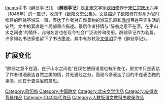 {{unreferenced|time=2019-06-17T11:04:54+00:00}}
{{original research|time=2013-04-14T07:34:17+00:00}}
[[file:苏轼醉翁亭记.jpg|thumb]]手书《醉翁亭记》]]
《'''醉翁亭记'''》是[[北宋|北宋]]文学家[[欧阳修|欧阳修]]作于[[宋仁宗|宋仁宗]][[庆历|庆历]]六年（1046年）的一篇[[记|记]]，收录于《[[欧阳文忠公集|欧阳文忠公集]]》。文章描述了欧阳修在[[滁州|滁州]]为官时修建的醉翁亭游玩一事，表达了作者对自然景物的游玩乐趣和[[滁州|滁州]]百姓平实生活的安然，文中的宴席是个局部重点描述。最后作者抒情与“醉翁之意不在酒，在乎山水之间也”的情怀，此句名言也在现今社会广泛流传和使用。醉翁亭记作为名篇，许多知名书法家也留下了书法墨迹。其中有苏轼及[[文徵明|文徵明]]手书《醉翁亭记》。

==扩展变化==
“醉翁之意不在酒，在乎山水之间也”在现在使用语境也有所变化，原文中只是表达了作者借酒表达自然之美的情，并无褒贬之分，而现今多表达了目的不在表面做的事情，而在于更深层的意思。

{{Wikisource|醉翁亭记}}
[[Category:欧阳修|Category:欧阳修]]
[[Category:中国散文|Category:中国散文]]
[[Category:北宋文学作品|Category:北宋文学作品]]
[[Category:安徽省背景作品|Category:安徽省背景作品]]
[[Category:1040年代作品|Category:1040年代作品]]
[[Category:人教版语文教科书收录作品|Category:人教版语文教科书收录作品]]